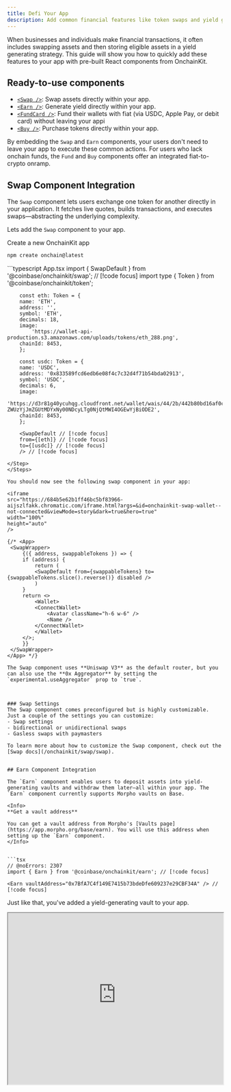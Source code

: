 ```yaml
---
title: Defi Your App
description: Add common financial features like token swaps and yield generating strategies to your app with pre-built React components from OnchainKit.
---
```



When businesses and individuals make financial transactions, it often includes swapping assets and then storing eligible assets in a yield generating strategy. This guide will show you how to quickly add these features to your app with pre-built React components from OnchainKit.

## Ready-to-use components
- [`<Swap />`](/onchainkit/swap/swap): Swap assets directly within your app.
- [`<Earn />`](/onchainkit/earn/earn): Generate yield directly within your app.
- [`<FundCard />`](/onchainkit/fund/fund-card): Fund their wallets with fiat (via USDC, Apple Pay, or debit card) without leaving your appi
- [`<Buy />`](/onchainkit/buy/buy): Purchase tokens directly within your app.


By embedding the `Swap` and `Earn` components, your users don't need to leave your app to execute these common actions. For users who lack onchain funds, the `Fund` and `Buy` components offer an integrated fiat-to-crypto onramp.


## Swap Component Integration

The `Swap` component lets users exchange one token for another directly in your application. It fetches live quotes, builds transactions, and executes swaps—abstracting the underlying complexity.

Lets add the `Swap` component to your app.

<Steps>
  <Step title="Install and Configure OnchainKit">
  Create a new OnchainKit app

  ```bash Terminal
  npm create onchain@latest
  ```
  </Step>
  <Step title="Import and Render the Swap Component">
       ```typescript App.tsx
        import { SwapDefault } from '@coinbase/onchainkit/swap'; // [!code focus]
        import type { Token } from '@coinbase/onchainkit/token';

        const eth: Token = {
        name: 'ETH',
        address: '',
        symbol: 'ETH',
        decimals: 18,
        image:
            'https://wallet-api-production.s3.amazonaws.com/uploads/tokens/eth_288.png',
        chainId: 8453,
        };

        const usdc: Token = {
        name: 'USDC',
        address: '0x833589fcd6edb6e08f4c7c32d4f71b54bda02913',
        symbol: 'USDC',
        decimals: 6,
        image:
            'https://d3r81g40ycuhqg.cloudfront.net/wallet/wais/44/2b/442b80bd16af0c0d9b22e03a16753823fe826e5bfd457292b55fa0ba8c1ba213-ZWUzYjJmZGUtMDYxNy00NDcyLTg0NjQtMWI4OGEwYjBiODE2',
        chainId: 8453,
        };

        <SwapDefault // [!code focus]
        from={[eth]} // [!code focus]
        to={[usdc]} // [!code focus]
        /> // [!code focus]
   ```
  </Step>
</Steps>

You should now see the following swap component in your app:

<iframe
  src="https://684b5e62b1ff46bc5bf83966-aijszlfakk.chromatic.com/iframe.html?args=&id=onchainkit-swap-wallet--not-connected&viewMode=story&dark=true&hero=true"
  width="100%"
  height="auto"
/>

{/* <App>
    <SwapWrapper>
        {({ address, swappableTokens }) => {
        if (address) {
            return (
            <SwapDefault from={swappableTokens} to={swappableTokens.slice().reverse()} disabled />
            )
        }
        return <>
            <Wallet>
            <ConnectWallet>
                <Avatar className="h-6 w-6" />
                <Name />
            </ConnectWallet>
            </Wallet>
        </>;
        }}
    </SwapWrapper>
</App> */}

The Swap component uses **Uniswap V3** as the default router, but you can also use the **0x Aggregator** by setting the `experimental.useAggregator` prop to `true`.



### Swap Settings
The Swap component comes preconfigured but is highly customizable. Just a couple of the settings you can customize:
- Swap settings
- bidirectional or unidirectional swaps
- Gasless swaps with paymasters

To learn more about how to customize the Swap component, check out the [Swap docs](/onchainkit/swap/swap).


## Earn Component Integration

The `Earn` component enables users to deposit assets into yield-generating vaults and withdraw them later—all within your app. The `Earn` component currently supports Morpho vaults on Base.

<Info>
**Get a vault address**

You can get a vault address from Morpho's [Vaults page](https://app.morpho.org/base/earn). You will use this address when setting up the `Earn` component.
</Info>


```tsx
// @noErrors: 2307
import { Earn } from '@coinbase/onchainkit/earn'; // [!code focus]

<Earn vaultAddress="0x7BfA7C4f149E7415b73bdeDfe609237e29CBF34A" /> // [!code focus]
```

Just like that, you've added a yield-generating vault to your app.

<iframe
  src="https://684b5e62b1ff46bc5bf83966-aijszlfakk.chromatic.com/iframe.html?args=&id=onchainkit-earn--main&viewMode=story&dark=true&hero=true"
  width="100%"
  height="400px"
/>

{/* <EarnMain /> */}

### Advanced Customizations
Similar to the Swap component, the Earn component is highly customizable. Lets customize our component to include custom deposit buttons for a streamlined user experience.

- `useEarnContext` to access the component's context values, `EarnDeposit` and `EarnDetails`
- `DepositButton` to render custom deposit buttons

<CodeGroup>
```tsx index.tsx
// @noErrors: 2307
import { Earn, useEarnContext } from '@coinbase/onchainkit/earn';
import { CustomDepositButtons } from '@/custom-deposit-buttons';

  <Earn vaultAddress="0x7BfA7C4f149E7415b73bdeDfe609237e29CBF34A">
      <CustomDepositButtons />
  </Earn>

```

```tsx custom-deposit-buttons.tsx
import {EarnDetails,
        EarnDeposit,
        useEarnContext,
        DepositButton} from '@coinbase/onchainkit/earn';

const predefinedAmounts = ['0.1', '1', '10'];

function CustomDepositButtons() {
  const { depositAmount, setDepositAmount } = useEarnContext();

  return (
    <EarnDeposit>
      <EarnDetails />
      <div className="grid grid-cols-3 gap-2">
        {predefinedAmounts.map((amount) => {
          const selected = amount === depositAmount;
          return (
            <button
              key={amount}
              type="button"
              onClick={() => setDepositAmount(amount)}
              className={`rounded-md px-4 py-2
              ${selected ? 'bg-[var(--ock-bg-primary)] text-[var(--ock-text-inverse)]'
              : 'bg-[var(--ock-bg-secondary)] text-[var(--ock-text-primary)]'}`}
            >
              {amount}
            </button>
          );
        })}
      </div>
      <DepositButton />
    </EarnDeposit>
  );
}
```
</CodeGroup>

<iframe
  src="https://684b5e62b1ff46bc5bf83966-aijszlfakk.chromatic.com/iframe.html?args=&id=onchainkit-earn--predefined-deposit&viewMode=story&dark=true&hero=true"
  width="100%"
  height="280px"
/>

{/* <PredefinedInputDeposit /> */}

## Onboarding Users in DeFi

In order to leverage the `<FundCard/>` and `<Buy />` components, users need to have funds in their wallet. If user's don't have funds, they'll need to onramp fiat or buy tokens in order to transact. We'll explore two out-of-the-box solutions from OnchainKit below.

The `Fund` component (via `<FundCard />`) offers a complete fiat onramp experience, allowing users to add funds to their wallet directly in your app.  It provides:
- Amount input with fiat/crypto switching
- Payment method selection (Coinbase, Apple Pay, Debit Card)
- Automatic exchange rate updates
- Smart handling of payment method restrictions (based on country and subdivision)

<Tip>
To use the `FundCard` component, you'll need to provide a Client API Key in `OnchainKitProvider`. You can get one following our [Getting Started](/onchainkit/installation/nextjs#get-your-client-api-key) steps.
</Tip>


```tsx App.tsx
import { FundCard } from '@coinbase/onchainkit/fund';

<FundCard
  assetSymbol="ETH"
  country="US"
  currency="USD"
/>;
```

<iframe
  src="https://684b5e62b1ff46bc5bf83966-aijszlfakk.chromatic.com/iframe.html?args=&id=onchainkit-fund-card--default&viewMode=story&dark=true&hero=true"
  width="100%"
  height="370px"
/>

{/* <App>
  <FundWrapper>
    {({ address }) => {
      if (address) {
        return <FundCard assetSymbol="ETH" country="US" currency="USD" />;
      }
      return (
        <>
          <Wallet>
            <ConnectWallet>
              <Avatar className="h-6 w-6" />
              <Name />
            </ConnectWallet>
          </Wallet>
        </>
      );
    }}
  </FundWrapper>
</App> */}

To learn more about the `FundCard` component and its features, check out the [FundCard docs](/onchainkit/fund/fund-card).

## The `Buy` Component

The `Buy` components provide a comprehensive interface for users to purchase [Tokens](/onchainkit/token/types#token).

The `Buy` component supports token swaps from USDC and ETH by default with the option to provide an additional token of choice using the `fromToken` prop. Users are able to purchase tokens using their Coinbase account, Apple Pay, or debit card.

<Note>
This component requires a `projectId` to be set in the `OnchainKitProvider`. You can find your `projectId` on [Coinbase Developer Platform](https://portal.cdp.coinbase.com/products/onchainkit).
</Note>


```tsx
import { Buy } from '@coinbase/onchainkit/buy'; // [!code focus]
import type { Token } from '@coinbase/onchainkit/token';

export default function BuyComponents() { // [!code focus]
  const degenToken: Token = {
    name: 'DEGEN',
    address: '0x4ed4e862860bed51a9570b96d89af5e1b0efefed',
    symbol: 'DEGEN',
    decimals: 18,
    image:
    'https://d3r81g40ycuhqg.cloudfront.net/wallet/wais/3b/bf/3bbf118b5e6dc2f9e7fc607a6e7526647b4ba8f0bea87125f971446d57b296d2-MDNmNjY0MmEtNGFiZi00N2I0LWIwMTItMDUyMzg2ZDZhMWNm',
    chainId: 8453,
  };

  return ( // [!code focus]
    <Buy toToken={degenToken} /> // [!code focus]
  ) // [!code focus]
} // [!code focus]

```

<iframe
  src="https://684b5e62b1ff46bc5bf83966-aijszlfakk.chromatic.com/iframe.html?args=&id=onchainkit-buy--disabled&viewMode=story&dark=true&hero=true"
  width="100%"
  height="auto"
/>

{/* <App>
  <BuyWrapper>
    {({ address, toToken }) => {
      return (
        <Buy toToken={toToken} disabled />
      )
    }}
  </BuyWrapper>
</App> */}

<Danger>
**Note: This interface is for demonstration purposes only.**

Swap and Onramp flows will execute and work out of the box when you implement the component in your own app.
</Danger>


By combining Swap, Earn, Fund, and Buy with these additional tools, you can quickly build a robust in-app DeFi experience with minimal development overhead. This lets you focus on building your unique value proposition.


## Next Steps

If you're using these components, its likely you'll benefit from the following components:

- [`<Transaction/>`](/onchainkit/transaction/transaction): Provides a high-level transaction interface for executing custom onchain transactions.


- [`<TokenChip/>`](/onchainkit/token/token-chip): Offers utilities for token selection and display, ideal for building wallet-like interfaces.


- [`<WalletIsland/>`](/onchainkit/wallet/wallet-island): An advanced, draggable wallet widget that consolidates wallet management (QR code, buy options, swap, portfolio view) in one interface.


### Go Gasless
For the `<Buy />` and `<Swap/>` components, you can enable gasless transactions by setting the [`isSponsored`](/onchainkit/buy/buy#sponsor-gas-with-paymaster) prop to `true`.
